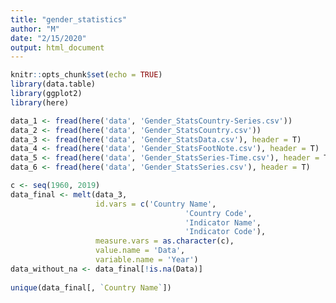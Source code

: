 ```yaml
---
title: "gender_statistics"
author: "M"
date: "2/15/2020"
output: html_document
---
```


```r
knitr::opts_chunk$set(echo = TRUE)
library(data.table)
library(ggplot2)
library(here)
```

```r

data_1 <- fread(here('data', 'Gender_StatsCountry-Series.csv'))
data_2 <- fread(here('data', 'Gender_StatsCountry.csv'))
data_3 <- fread(here('data', 'Gender_StatsData.csv'), header = T)
data_4 <- fread(here('data', 'Gender_StatsFootNote.csv'), header = T)
data_5 <- fread(here('data', 'Gender_StatsSeries-Time.csv'), header = T)
data_6 <- fread(here('data', 'Gender_StatsSeries.csv'), header = T)

c <- seq(1960, 2019)
data_final <- melt(data_3,
                   id.vars = c('Country Name',
                                       'Country Code',
                                       'Indicator Name',
                                       'Indicator Code'),
                   measure.vars = as.character(c),
                   value.name = 'Data',
                   variable.name = 'Year')
data_without_na <- data_final[!is.na(Data)]
                    
unique(data_final[, `Country Name`])                    

```

